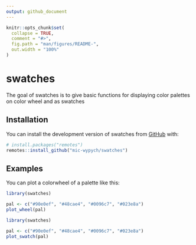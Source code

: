 ```yaml
---
output: github_document
---
```


<!-- README.md is generated from README.Rmd. Please edit that file -->

```r
knitr::opts_chunk$set(
  collapse = TRUE,
  comment = "#>",
  fig.path = "man/figures/README-",
  out.width = "100%"
)
```

# swatches

<!-- badges: start -->
<!-- badges: end -->

The goal of swatches is to give basic functions for displaying color palettes on color wheel and as swatches

## Installation

You can install the development version of swatches from [GitHub](https://github.com/) with:

``` r
# install.packages("remotes")
remotes::install_github("mic-wypych/swatches")
```

## Examples

You can plot a colorwheel of a palette like this:

```r
library(swatches)

pal <- c("#90e0ef", "#48cae4", "#0096c7", "#023e8a")
plot_wheel(pal)

```

```r
library(swatches)

pal <- c("#90e0ef", "#48cae4", "#0096c7", "#023e8a")
plot_swatch(pal)

```




